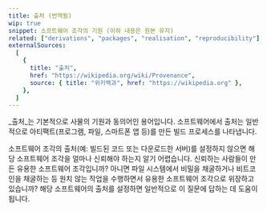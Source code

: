 ```yaml
---
title: 출처 (번역됨)
wip: true
snippet: 소프트웨어 조각의 기원 (이하 내용은 원본 유지)
related: ["derivations", "packages", "realisation", "reproducibility"]
externalSources:
  [
    {
      title: "출처",
      href: "https://wikipedia.org/wiki/Provenance",
      source: { title: "위키백과", href: "https://wikipedia.org" },
    },
  ]
---
```


_출처_는 기본적으로 사물의 기원과 동의어인 용어입니다.
소프트웨어에서 출처는 일반적으로 아티팩트(프로그램, 파일, 스마트폰 앱 등)를 만든 빌드 프로세스를 나타냅니다.

소프트웨어 조각의 출처(예: 빌드된 코드 또는 다운로드한 서버)를 설정하지 않으면 해당 소프트웨어 조각을 얼마나 신뢰해야 하는지 알기 어렵습니다.
신뢰하는 사람들이 만든 유용한 소프트웨어 조각입니까?
아니면 파일 시스템에서 비밀을 채굴하거나 비트코인을 채굴하는 등 원치 않는 작업을 수행하면서 유용한 소프트웨어 조각으로 위장하고 있습니까?
해당 소프트웨어의 출처를 설정하면 일반적으로 이 질문에 답하는 데 도움이 됩니다.
